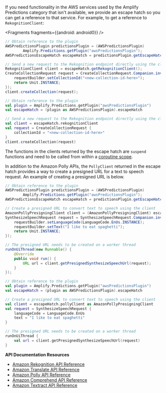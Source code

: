 If you need functionality in the AWS services used by the Amplify Predictions category that isn't available, we provide an escape hatch so you can get a reference to that service. For example, to get a reference to `RekognitionClient`:


<Fragments fragments={{android: android0}} />

<BlockSwitcher>
<Block name="Java">

```java
// Obtain reference to the plugin
AWSPredictionsPlugin predictionsPlugin = (AWSPredictionsPlugin)
        Amplify.Predictions.getPlugin("awsPredictionsPlugin");
AWSPredictionsEscapeHatch escapeHatch = predictionsPlugin.getEscapeHatch();

// Send a new request to the Rekognition endpoint directly using the client
RekognitionClient client = escapeHatch.getRekognitionClient();
CreateCollectionRequest request = CreateCollectionRequest.Companion.invoke((requestBuilder) -> {
    requestBuilder.setCollectionId("<new-collection-id-here>");
    return Unit.INSTANCE;
});
client.createCollection(request);
```

</Block>
<Block name="Kotlin">

```kotlin
// Obtain reference to the plugin
val plugin = Amplify.Predictions.getPlugin("awsPredictionsPlugin")
val escapeHatch = (plugin as AWSPredictionsPlugin).escapeHatch

// Send a new request to the Rekognition endpoint directly using the client
val client = escapeHatch.rekognitionClient
val request = CreateCollectionRequest {
    collectionId = "<new-collection-id-here>"
}
client.createCollection(request)
```

</Block>
</BlockSwitcher>

The functions in the clients returned by the escape hatch are `suspend` functions and need to be called from within a [coroutine scope](https://developer.android.com/topic/libraries/architecture/coroutines#lifecycle-aware).

In addition to the Amazon Polly APIs, the `PollyClient` returned in the escape hatch provides a way to create a presigned URL for a text to speech request. An example of creating a presigned URL is below.

<BlockSwitcher>
<Block name="Java">

```java
// Obtain reference to the plugin
AWSPredictionsPlugin predictionsPlugin = (AWSPredictionsPlugin)
        Amplify.Predictions.getPlugin("awsPredictionsPlugin");
AWSPredictionsEscapeHatch escapeHatch = predictionsPlugin.getEscapeHatch();

// Create a presigned URL to convert text to speech using the client
AmazonPollyPresigningClient client = (AmazonPollyPresigningClient) escapeHatch.getPollyClient();
SynthesizeSpeechRequest request = SynthesizeSpeechRequest.Companion.invoke((requestBuilder) -> {
    requestBuilder.setLanguageCode(LanguageCode.EnUs.INSTANCE);
    requestBuilder.setText("I like to eat spaghetti");
    return Unit.INSTANCE;
});

// The presigned URL needs to be created on a worker thread
runOnUiThread(new Runnable() {
    @Override
    public void run() {
        URL url = client.getPresignedSynthesizeSpeechUrl(request);
    }
});
```

</Block>
<Block name="Kotlin">

```kotlin
// Obtain reference to the plugin
val plugin = Amplify.Predictions.getPlugin("awsPredictionsPlugin")
val escapeHatch = (plugin as AWSPredictionsPlugin).escapeHatch

// Create a presigned URL to convert text to speech using the client
val client = escapeHatch.pollyClient as AmazonPollyPresigningClient
val request = SynthesizeSpeechRequest {
    languageCode = LanguageCode.EnUs
    text = "I like to eat spaghetti"
}

// The presigned URL needs to be created on a worker thread
runOnUiThread {
    val url = client.getPresignedSynthesizeSpeechUrl(request)
}
```

</Block>
</BlockSwitcher>

**API Documentation Resources**

* [Amazon Rekognition API Reference](https://docs.aws.amazon.com/rekognition/latest/dg/API_Reference.html)
* [Amazon Translate API Reference](https://docs.aws.amazon.com/translate/latest/dg/API_Reference.html)
* [Amazon Polly API Reference](https://docs.aws.amazon.com/polly/latest/dg/API_Reference.html)
* [Amazon Comprehend API Reference](https://docs.aws.amazon.com/comprehend/latest/dg/API_Reference.html)
* [Amazon Textract API Reference](https://docs.aws.amazon.com/textract/latest/dg/API_Reference.html)
